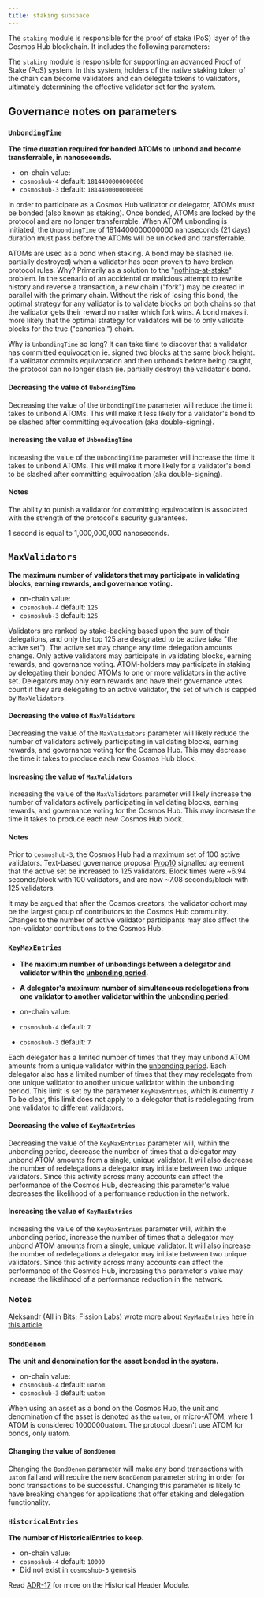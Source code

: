 ```yaml
---
title: staking subspace
---
```



The `staking` module is responsible for the proof of stake (PoS) layer of the Cosmos Hub blockchain. It includes the following parameters:

<KeyValueTable data={currentParams.staking} />

The `staking` module is responsible for supporting an advanced Proof of Stake (PoS) system. In this system, holders of the native staking token of the chain can become validators and can delegate tokens to validators, ultimately determining the effective validator set for the system.

## Governance notes on parameters

### `UnbondingTime`

**The time duration required for bonded ATOMs to unbond and become transferrable, in nanoseconds.**

- on-chain value: <Var children={currentParams.staking.UnbondingTime} />
- `cosmoshub-4` default: `1814400000000000`
- `cosmoshub-3` default: `1814400000000000`

In order to participate as a Cosmos Hub validator or delegator, ATOMs must be bonded (also known as staking). Once bonded, ATOMs are locked by the protocol and are no longer transferrable. When ATOM unbonding is initiated, the `UnbondingTime` of 1814400000000000 nanoseconds (21 days) duration must pass before the ATOMs will be unlocked and transferrable.

ATOMs are used as a bond when staking. A bond may be slashed (ie. partially destroyed) when a validator has been proven to have broken protocol rules. Why? Primarily as a solution to the "[nothing-at-stake](https://medium.com/coinmonks/understanding-proof-of-stake-the-nothing-at-stake-theory-1f0d71bc027)" problem. In the scenario of an accidental or malicious attempt to rewrite history and reverse a transaction, a new chain ("fork") may be created in parallel with the primary chain. Without the risk of losing this bond, the optimal strategy for any validator is to validate blocks on both chains so that the validator gets their reward no matter which fork wins. A bond makes it more likely that the optimal strategy for validators will be to only validate blocks for the true ("canonical") chain.

Why is `UnbondingTime` so long? It can take time to discover that a validator has committed equivocation ie. signed two blocks at the same block height. If a validator commits equivocation and then unbonds before being caught, the protocol can no longer slash (ie. partially destroy) the validator's bond.

#### Decreasing the value of `UnbondingTime`

Decreasing the value of the `UnbondingTime` parameter will reduce the time it takes to unbond ATOMs. This will make it less likely for a validator's bond to be slashed after committing equivocation (aka double-signing).

#### Increasing the value of `UnbondingTime`

Increasing the value of the `UnbondingTime` parameter will increase the time it takes to unbond ATOMs. This will make it more likely for a validator's bond to be slashed after committing equivocation (aka double-signing).

#### Notes

The ability to punish a validator for committing equivocation is associated with the strength of the protocol's security guarantees.

1 second is equal to 1,000,000,000 nanoseconds.

## `MaxValidators`

**The maximum number of validators that may participate in validating blocks, earning rewards, and governance voting.**

- on-chain value: <Var children={currentParams.staking.MaxValidators} />
- `cosmoshub-4` default: `125`
- `cosmoshub-3` default: `125`

Validators are ranked by stake-backing based upon the sum of their delegations, and only the top 125 are designated to be active (aka "the active set"). The active set may change any time delegation amounts change. Only active validators may participate in validating blocks, earning rewards, and governance voting. ATOM-holders may participate in staking by delegating their bonded ATOMs to one or more validators in the active set. Delegators may only earn rewards and have their governance votes count if they are delegating to an active validator, the set of which is capped by `MaxValidators`.

#### Decreasing the value of `MaxValidators`

Decreasing the value of the `MaxValidators` parameter will likely reduce the number of validators actively participating in validating blocks, earning rewards, and governance voting for the Cosmos Hub. This may decrease the time it takes to produce each new Cosmos Hub block.

#### Increasing the value of `MaxValidators`

Increasing the value of the `MaxValidators` parameter will likely increase the number of validators actively participating in validating blocks, earning rewards, and governance voting for the Cosmos Hub. This may increase the time it takes to produce each new Cosmos Hub block.

#### Notes

Prior to `cosmoshub-3`, the Cosmos Hub had a maximum set of 100 active validators. Text-based governance proposal [Prop10](https://cosmoshub-2.bigdipper.live/proposals/10) signalled agreement that the active set be increased to 125 validators. Block times were ~6.94 seconds/block with 100 validators, and are now ~7.08 seconds/block with 125 validators.

It may be argued that after the Cosmos creators, the validator cohort may be the largest group of contributors to the Cosmos Hub community. Changes to the number of active validator participants may also affect the non-validator contributions to the Cosmos Hub.

### `KeyMaxEntries`

- **The maximum number of unbondings between a delegator and validator within the [unbonding period](#UnbondingTime).**
- **A delegator's maximum number of simultaneous redelegations from one validator to another validator within the [unbonding period](#1-UnbondingTime).**

- on-chain value: <Var children={currentParams.staking.KeyMaxEntries} />
- `cosmoshub-4` default: `7`
- `cosmoshub-3` default: `7`

Each delegator has a limited number of times that they may unbond ATOM amounts from a unique validator within the [unbonding period](#1-UnbondingTime). Each delegator also has a limited number of times that they may redelegate from one unique validator to another unique validator within the unbonding period. This limit is set by the parameter `KeyMaxEntries`, which is currently `7`. To be clear, this limit does not apply to a delegator that is redelegating from one validator to different validators.

#### Decreasing the value of `KeyMaxEntries`

Decreasing the value of the `KeyMaxEntries` parameter will, within the unbonding period, decrease the number of times that a delegator may unbond ATOM amounts from a single, unique validator. It will also decrease the number of redelegations a delegator may initiate between two unique validators. Since this activity across many accounts can affect the performance of the Cosmos Hub, decreasing this parameter's value decreases the likelihood of a performance reduction in the network.

#### Increasing the value of `KeyMaxEntries`

Increasing the value of the `KeyMaxEntries` parameter will, within the unbonding period, increase the number of times that a delegator may unbond ATOM amounts from a single, unique validator. It will also increase the number of redelegations a delegator may initiate between two unique validators. Since this activity across many accounts can affect the performance of the Cosmos Hub, increasing this parameter's value may increase the likelihood of a performance reduction in the network.

### Notes

Aleksandr (All in Bits; Fission Labs) wrote more about `KeyMaxEntries` [here in this article](https://blog.cosmos.network/re-delegations-in-the-cosmos-hub-7d2f5ea59f56).

### `BondDenom`

**The unit and denomination for the asset bonded in the system.**

- on-chain value: <Var children={currentParams.staking.BondDenom} />
- `cosmoshub-4` default: `uatom`
- `cosmoshub-3` default: `uatom`

When using an asset as a bond on the Cosmos Hub, the unit and denomination of the asset is denoted as the `uatom`, or micro-ATOM, where 1 ATOM is considered 1000000uatom. The protocol doesn't use ATOM for bonds, only uatom.

#### Changing the value of `BondDenom`

Changing the `BondDenom` parameter will make any bond transactions with `uatom` fail and will require the new `BondDenom` parameter string in order for bond transactions to be successful. Changing this parameter is likely to have breaking changes for applications that offer staking and delegation functionality.

### `HistoricalEntries`

**The number of HistoricalEntries to keep.**

- on-chain value: <Var children={currentParams.staking.HistoricalEntries} />
- `cosmoshub-4` default: `10000`
- Did not exist in `cosmoshub-3` genesis

Read [ADR-17](https://github.com/cosmos/cosmos-sdk/blob/master/docs/architecture/adr-017-historical-header-module.md) for more on the Historical Header Module.
